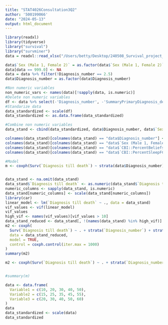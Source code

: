 ```yaml
---
title: "STAT4026Consultation3Q2"
author: '500199066'
date: "2024-05-13"
output: html_document
---
```


```r
library(readxl)
library(tidyverse)
library("survival")
library("survminer")
data = readxl::read_xlsx("/Users/betty/Desktop/240508_Survival_project_for_maths_students_opened.xlsx")
```

```r
data$`Sex (Male 1, Female 2)` = as.factor(data$`Sex (Male 1, Female 2)`)
data[data == 999.0] <- NA
data = data %>% filter(!Diagnosis_number == 2.5)
data$Diagnosis_number = as.factor(data$Diagnosis_number)
```

```r
#Non numeric variables
non_numeric_vars <- names(data)[!sapply(data, is.numeric)]
#Delete non numeric variables
df <- data %>% select(-'Diagnosis_number', -'SummaryPrimaryDiagnosis_descriptor', -'Sex (Male 1, Female 2)', -'CBI::PercentBeliefsFCorrected', -'CBI::PercentSleepFCorrected')
#Standarize data
data_standardized <- scale(df)
data_standardized <- as.data.frame(data_standardized)
```

```r
#Combine non numeric variables
data_stand <- cbind(data_standardized, data$Diagnosis_number, data$`Sex (Male 1, Female 2)`, data$`CBI::PercentBeliefsFCorrected`, data$`CBI::PercentSleepFCorrected`)

colnames(data_stand)[colnames(data_stand) == "data$Diagnosis_number"] <- "Diagnosis_number"
colnames(data_stand)[colnames(data_stand) == "data$`Sex (Male 1, Female 2)`"] <- "Sex (Male 1, Female 2)"
colnames(data_stand)[colnames(data_stand) == "data$`CBI::PercentBeliefsFCorrected`"] <- "CBI::PercentBeliefsFCorrected"
colnames(data_stand)[colnames(data_stand) == "data$`CBI::PercentSleepFCorrected`"] <- "CBI::PercentSleepFCorrected"
```

```r
#Model
m <- coxph(Surv(`Diagnosis till death`) ~ strata(data$Diagnosis_number) + `Age at diagnosis` + `Sex (Male 1, Female 2)` + `Disease duration at diagnosis` + `ACEIII::ACEIIITotal`, data = data_stand, model = TRUE)


data_stand <- na.omit(data_stand)
data_stand$`Diagnosis till death` <- as.numeric(data_stand$`Diagnosis till death`)
numeric_columns <- sapply(data_stand, is.numeric)
data_stand[numeric_columns] <- scale(data_stand[numeric_columns])
library(car)
linear_model <- lm(`Diagnosis till death` ~ ., data = data_stand)
vif_values <- vif(linear_model)
vif_values
high_vif <- names(vif_values)[vif_values > 10]
data_stand_reduced <- data_stand[, !(names(data_stand) %in% high_vif)]
m2 <- coxph(
  Surv(`Diagnosis till death`) ~ . + strata(`Diagnosis_number`) + strata(`Sex (Male 1, Female 2)`) + strata(`CBI::PercentBeliefsFCorrected`) + strata(`CBI::PercentSleepFCorrected`), 
  data = data_stand_reduced, 
  model = TRUE, 
  control = coxph.control(iter.max = 1000)
)
summary(m2)

m2 <- coxph(Surv(`Diagnosis till death`) ~ . + strata(`Diagnosis_number`) + strata(`Sex (Male 1, Female 2)`) + strata(`CBI::PercentBeliefsFCorrected`) + strata(`CBI::PercentSleepFCorrected`), data = data_stand, model = TRUE)


#summary(m)
```


```r
data <- data.frame(
  Variable1 = c(10, 20, 30, 40, 50),
  Variable2 = c(15, 25, 35, 45, 55),
  Variable3 = c(20, 30, 40, 50, 60)
)
data
data_standardized <- scale(data)
data_standardized
```

